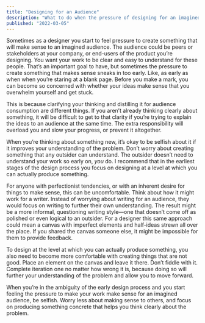 ```yaml
---
title: "Designing for an Audience"
description: "What to do when the pressure of designing for an imagined audience sets in"
published: "2022-03-05"
---
```


Sometimes as a designer you start to feel pressure to create something that will make sense to an imagined audience. The audience could be peers or stakeholders at your company, or end-users of the product you’re designing. You want your work to be clear and easy to understand for these people. That’s an important goal to have, but sometimes the pressure to create something that makes sense sneaks in too early. Like, as early as when when you’re staring at a blank page. Before you make a mark, you can become so concerned with whether your ideas make sense that you overwhelm yourself and get stuck.

This is because clarifying your thinking and distilling it for audience consumption are different things. If you aren’t already thinking clearly about something, it will be difficult to get to that clarity if you’re trying to explain the ideas to an audience at the same time. The extra responsibility will overload you and slow your progress, or prevent it altogether.

When you’re thinking about something new, it’s okay to be selfish about it if it improves your understanding of the problem. Don’t worry about creating something that any outsider can understand. The outsider doesn’t need to understand your work so early on, _you_ do. I recommend that in the earliest stages of the design process you focus on designing at a level at which you can actually produce something.

For anyone with perfectionist tendencies, or with an inherent desire for things to make sense, this can be uncomfortable. Think about how it might work for a writer. Instead of worrying about writing for an audience, they would focus on writing to further their own understanding. The result might be a more informal, questioning writing style—one that doesn’t come off as polished or even logical to an outsider. For a designer this same approach could mean a canvas with imperfect elements and half-ideas strewn all over the place. If you shared the canvas someone else, it might be impossible for them to provide feedback.

To design at the level at which you can actually produce something, you also need to become more comfortable with creating things that are not good. Place an element on the canvas and leave it there. Don’t fiddle with it. Complete iteration one no matter how wrong it is, because doing so will further your understanding of the problem and allow you to move forward.

When you’re in the ambiguity of the early design process and you start feeling the pressure to make your work make sense for an imagined audience, be selfish. Worry less about making sense to others, and focus on producing something concrete that helps you think clearly about the problem.
